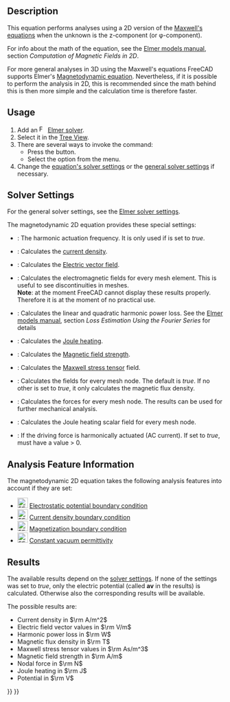 <languages/>
<translate>

<!--T:1-->
{{Docnav
|[[FEM_EquationMagnetodynamic|Magnetodynamic Equation]]
|[[FEM_EquationStaticCurrent|Static Current Equation]]
|[[FEM_Workbench|FEM]]
|IconL=FEM_EquationMagnetodynamic.svg
|IconR=FEM_EquationStaticCurrent.svg
|IconC=Workbench_FEM.svg
}}

<!--T:2-->
{{GuiCommand
|Name=FEM EquationMagnetodynamic2D
|MenuLocation=Solve → Electromagnetic Equations → Magnetodynamic 2D Equation
|Workbenches=[[FEM_Workbench|FEM]]
|Version=0.21
|SeeAlso=[[FEM_EquationMagnetodynamic|Magnetodynamic equation]]
}}

==Description== <!--T:18-->

<!--T:3-->
This equation performs analyses using a 2D version of the [https://en.wikipedia.org/wiki/Maxwell%27s_equations Maxwell's equations] when the unknown is the z-component (or φ-component).

<!--T:4-->
For info about the math of the equation, see the [http://www.elmerfem.org/blog/documentation/ Elmer models manual], section ''Computation of Magnetic Fields in 2D''.

<!--T:5-->
For more general analyses in 3D using the Maxwell's equations FreeCAD supports Elmer's [[FEM_EquationMagnetodynamic|Magnetodynamic equation]]. Nevertheless, if it is possible to perform the analysis in 2D, this is recommended since the math behind this is then more simple and the calculation time is therefore faster.

==Usage== <!--T:6-->

<!--T:7-->
# Add an [[Image:FEM_SolverElmer.svg|16px|link=FEM_SolverElmer#Equations]] [[FEM_SolverElmer#Equations|Elmer solver]].
# Select it in the [[Tree_View|Tree View]].
# There are several ways to invoke the command:
#* Press the {{Button|[[Image:FEM_EquationMagnetodynamic2D.svg|16px]] [[FEM_EquationMagnetodynamic2D|Magnetodynamic 2D Equation]]}} button.
#* Select the {{MenuCommand|Solve → Electromagnetic Equations → [[Image:FEM_EquationMagnetodynamic2D.svg|16px]] Magnetodynamic 2D Equation}} option from the menu.
# Change the [[#Solver_Settings|equation's solver settings]] or the [[FEM_SolverElmer_SolverSettings|general solver settings]] if necessary.

==Solver Settings== <!--T:8-->

<!--T:9-->
For the general solver settings, see the [[FEM_SolverElmer_SolverSettings|Elmer solver settings]].

<!--T:10-->
The magnetodynamic 2D equation provides these special settings:
* {{PropertyData|Angular Frequency}}: The harmonic actuation frequency. It is only used if {{PropertyData|Is Harmonic}} is set to ''true''.
* {{PropertyData|Calculate Current Density}}: Calculates the [https://en.wikipedia.org/wiki/Current_density current density].
* {{PropertyData|Calculate Electric Field}}: Calculates the [https://en.wikipedia.org/wiki/Electric_field Electric vector field].
* {{PropertyData|Calculate Elemental Fields}}: Calculates the electromagnetic fields for every mesh element. This is useful to see discontinuities in meshes.</br>'''Note''': at the moment FreeCAD cannot display these results properly. Therefore it is at the moment of no practical use.
* {{PropertyData|Calculate Harmonic Loss}}: Calculates the linear and quadratic harmonic power loss. See the [https://www.elmerfem.org/blog/documentation/ Elmer models manual], section ''Loss Estimation Using the Fourier Series'' for details
* {{PropertyData|Calculate Joule Heating}}: Calculates the [https://en.wikipedia.org/wiki/Joule_heating Joule heating].
* {{PropertyData|Calculate Magnetic Strength}}: Calculates the [https://en.wikipedia.org/wiki/Magnetic_field Magnetic field strength].
* {{PropertyData|Calculate Maxwell Stress}}: Calculates the [https://en.wikipedia.org/wiki/Maxwell_stress_tensor Maxwell stress tensor] field.
* {{PropertyData|Calculate Nodal Fields}}: Calculates the fields for every mesh node. The default is ''true''. If no other {{PropertyData|Calculate *}} is set to ''true'', it only calculates the magnetic flux density.
* {{PropertyData|Calculate Nodal Forces}}: Calculates the forces for every mesh node. The results can be used for further mechanical analysis.
* {{PropertyData|Calculate Nodal Heating}}: Calculates the Joule heating scalar field for every mesh node.
* {{PropertyData|Is Harmonic}}: If the driving force is harmonically actuated (AC current). If set to ''true'', {{PropertyData|Angular Frequency}} must have a value > 0.

==Analysis Feature Information== <!--T:11-->

<!--T:12-->
The magnetodynamic 2D equation takes the following analysis features into account if they are set:

<!--T:13-->
* [[Image:FEM_ConstraintElectrostaticPotential.svg|24px]] [[FEM_ConstraintElectrostaticPotential|Electrostatic potential boundary condition]]
* [[Image:FEM_ConstraintCurrentDensity.svg|24px]] [[FEM_ConstraintCurrentDensity|Current density boundary condition]]
* [[Image:FEM_ConstraintMagnetization.svg|24px]] [[FEM_ConstraintMagnetization|Magnetization boundary condition]]
* [[Image:FEM_ConstantVacuumPermittivity.svg|24px]] [[FEM_ConstantVacuumPermittivity|Constant vacuum permittivity]]

==Results== <!--T:14-->

<!--T:15-->
The available results depend on the [[#Solver_Settings|solver settings]]. If none of the {{PropertyData|Calculate *}} settings was set to ''true'', only the electric potential  (called '''av''' in the results) is calculated. Otherwise also the corresponding results will be available.

<!--T:16-->
The possible results are:
* Current density in <math>\rm A/m^2</math>
* Electric field vector values in <math>\rm V/m</math>
* Harmonic power loss in <math>\rm W</math>
* Magnetic flux density in <math>\rm T</math>
* Maxwell stress tensor values in <math>\rm As/m^3</math>
* Magnetic field strength in <math> \rm A/m</math>
* Nodal force in <math>\rm N</math>
* Joule heating in <math>\rm J</math>
* Potential in <math>\rm V</math>


<!--T:17-->
{{Docnav
|[[FEM_EquationMagnetodynamic|Magnetodynamic Equation]]
|[[FEM_EquationStaticCurrent|Static Current Equation]]
|[[FEM_Workbench|FEM]]
|IconL=FEM_EquationMagnetodynamic.svg
|IconR=FEM_EquationStaticCurrent.svg
|IconC=Workbench_FEM.svg
}}

</translate>
{{FEM_Tools_navi{{#translation:}}}}
{{Userdocnavi{{#translation:}}}}